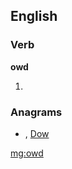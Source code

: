 ==English==

===Verb===
'''owd'''

# {{archaic}} {{past of|[[owe]]}}

===Anagrams===
* {{alphagram|[[dow#English|dow]]}} , [[Dow#English|Dow]]

[[mg:owd]]